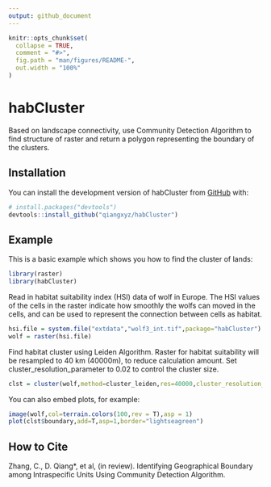 ```yaml
---
output: github_document
---
```


<!-- README.md is generated from README.Rmd. Please edit that file -->

```r
knitr::opts_chunk$set(
  collapse = TRUE,
  comment = "#>",
  fig.path = "man/figures/README-",
  out.width = "100%"
)
```

# habCluster

<!-- badges: start -->
<!-- badges: end -->

Based on landscape connectivity, use Community Detection Algorithm to find structure of raster and return a polygon representing the boundary of the clusters.

## Installation

You can install the development version of habCluster from [GitHub](https://github.com/) with:

``` r
# install.packages("devtools")
devtools::install_github("qiangxyz/habCluster")
```

## Example

This is a basic example which shows you how to find the cluster of lands:

```r
library(raster)
library(habCluster)
```

Read in habitat suitability index (HSI) data of wolf in Europe. The HSI values of the cells in the raster indicate how smoothly the wolfs can moved in the cells, and can be used to represent the connection between cells as habitat.
```r
hsi.file = system.file("extdata","wolf3_int.tif",package="habCluster")
wolf = raster(hsi.file)
```

Find habitat cluster using Leiden Algorithm. Raster for habitat suitability will be resampled to 40 km (40000m), to reduce calculation amount. Set cluster_resolution_parameter to 0.02 to control the cluster size.

```r
clst = cluster(wolf,method=cluster_leiden,res=40000,cluster_resolution_parameter=0.02,silent = FALSE)
```

You can also embed plots, for example:

```r
image(wolf,col=terrain.colors(100,rev = T),asp = 1)
plot(clst$boundary,add=T,asp=1,border="lightseagreen")
```

## How to Cite
Zhang, C., D. Qiang*, et al, (in review). Identifying Geographical Boundary among Intraspecific Units Using Community Detection Algorithm.

